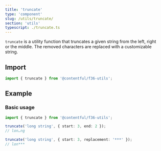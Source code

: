 ```yaml
---
title: 'truncate'
type: 'component'
slug: /utils/truncate/
section: 'utils'
typescript: ./truncate.ts
---
```


`truncate` is a utility function that truncates a given string from the left, right or the middle. The removed characters are replaced with a customizable string.

## Import

```jsx static=true
import { truncate } from '@contentful/f36-utils';
```

## Example

### Basic usage

```ts static=true
import { truncate } from '@contentful/f36-utils';

truncate('long string', { start: 3, end: 2 });
// lon…ng

truncate('long string', { start: 3, replacement: '***' });
// lon***
```
